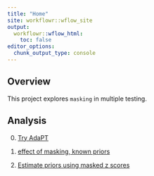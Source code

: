 ```yaml
---
title: "Home"
site: workflowr::wflow_site
output:
  workflowr::wflow_html:
    toc: false
editor_options:
  chunk_output_type: console
---
```


## Overview

This project explores `masking` in multiple testing.

## Analysis

0. [Try AdaPT](tryAdaPT.html)

1. [effect of masking, known priors](effectOfMasking.html)
2. [Estimate priors using masked z scores](estimatePrior.html)
